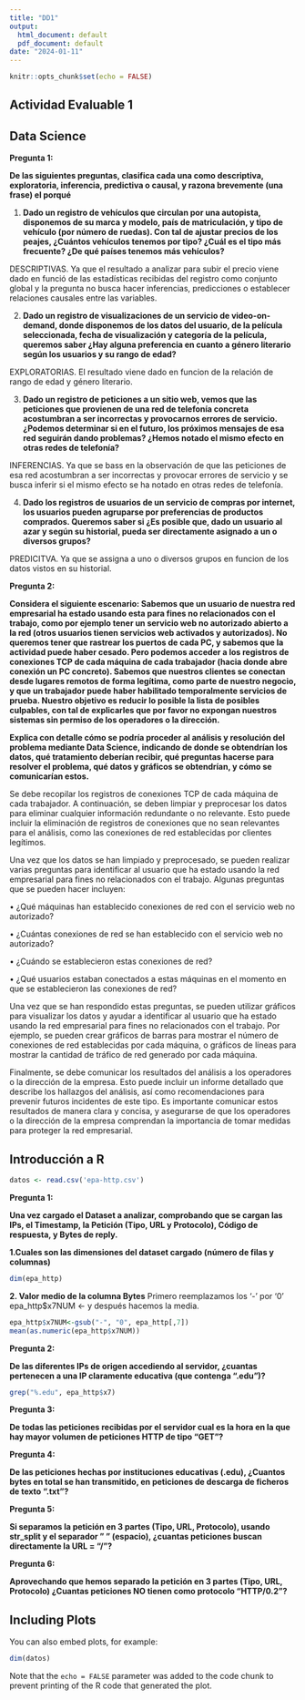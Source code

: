 ```yaml
---
title: "DD1"
output:
  html_document: default
  pdf_document: default
date: "2024-01-11"
---
```


```r
knitr::opts_chunk$set(echo = FALSE)
```

## Actividad Evaluable 1

## Data Science

**Pregunta 1:**

**De las siguientes preguntas, clasifica cada una como descriptiva, exploratoria, inferencia, predictiva o causal, y razona brevemente (una frase) el porqué**

1.  **Dado un registro de vehículos que circulan por una autopista, disponemos de su marca y modelo, país de matriculación, y tipo de vehículo (por número de ruedas). Con tal de ajustar precios de los peajes, ¿Cuántos vehículos tenemos por tipo? ¿Cuál es el tipo más frecuente? ¿De qué países tenemos más vehículos?**

DESCRIPTIVAS. Ya que el resultado a analizar para subir el precio viene dado en funció de las estadísticas recibidas del registro como conjunto global y la pregunta no busca hacer inferencias, predicciones o establecer relaciones causales entre las variables.

2.  **Dado un registro de visualizaciones de un servicio de video-on-demand, donde disponemos de los datos del usuario, de la película seleccionada, fecha de visualización y categoría de la película, queremos saber ¿Hay alguna preferencia en cuanto a género literario según los usuarios y su rango de edad?**

EXPLORATORIAS. El resultado viene dado en funcion de la relación de rango de edad y género literario.

3.  **Dado un registro de peticiones a un sitio web, vemos que las peticiones que provienen de una red de telefonía concreta acostumbran a ser incorrectas y provocarnos errores de servicio. ¿Podemos determinar si en el futuro, los próximos mensajes de esa red seguirán dando problemas? ¿Hemos notado el mismo efecto en otras redes de telefonía?**

INFERENCIAS. Ya que se bass en la observación de que las peticiones de esa red acostumbran a ser incorrectas y provocar errores de servicio y se busca inferir si el mismo efecto se ha notado en otras redes de telefonía.

4.  **Dado los registros de usuarios de un servicio de compras por internet, los usuarios pueden agruparse por preferencias de productos comprados. Queremos saber si ¿Es posible que, dado un usuario al azar y según su historial, pueda ser directamente asignado a un o diversos grupos?**

PREDICITVA. Ya que se assigna a uno o diversos grupos en funcion de los datos vistos en su historial.

**Pregunta 2:**

**Considera el siguiente escenario: Sabemos que un usuario de nuestra red empresarial ha estado usando esta para fines no relacionados con el trabajo, como por ejemplo tener un servicio web no autorizado abierto a la red (otros usuarios tienen servicios web activados y autorizados). No queremos tener que rastrear los puertos de cada PC, y sabemos que la actividad puede haber cesado. Pero podemos acceder a los registros de conexiones TCP de cada máquina de cada trabajador (hacia donde abre conexión un PC concreto). Sabemos que nuestros clientes se conectan desde lugares remotos de forma legítima, como parte de nuestro negocio, y que un trabajador puede haber habilitado temporalmente servicios de prueba. Nuestro objetivo es reducir lo posible la lista de posibles culpables, con tal de explicarles que por favor no expongan nuestros sistemas sin permiso de los operadores o la dirección.**

**Explica con detalle cómo se podría proceder al análisis y resolución del problema mediante Data Science, indicando de donde se obtendrían los datos, qué tratamiento deberían recibir, qué preguntas hacerse para resolver el problema, qué datos y gráficos se obtendrían, y cómo se comunicarían estos.**

Se debe recopilar los registros de conexiones TCP de cada máquina de cada trabajador. A continuación, se deben limpiar y preprocesar los datos para eliminar cualquier información redundante o no relevante. Esto puede incluir la eliminación de registros de conexiones que no sean relevantes para el análisis, como las conexiones de red establecidas por clientes legítimos.

Una vez que los datos se han limpiado y preprocesado, se pueden realizar varias preguntas para identificar al usuario que ha estado usando la red empresarial para fines no relacionados con el trabajo. Algunas preguntas que se pueden hacer incluyen:

• ¿Qué máquinas han establecido conexiones de red con el servicio web no autorizado?

• ¿Cuántas conexiones de red se han establecido con el servicio web no autorizado?

• ¿Cuándo se establecieron estas conexiones de red?

• ¿Qué usuarios estaban conectados a estas máquinas en el momento en que se establecieron las conexiones de red?

Una vez que se han respondido estas preguntas, se pueden utilizar gráficos para visualizar los datos y ayudar a identificar al usuario que ha estado usando la red empresarial para fines no relacionados con el trabajo. Por ejemplo, se pueden crear gráficos de barras para mostrar el número de conexiones de red establecidas por cada máquina, o gráficos de líneas para mostrar la cantidad de tráfico de red generado por cada máquina.

Finalmente, se debe comunicar los resultados del análisis a los operadores o la dirección de la empresa. Esto puede incluir un informe detallado que describe los hallazgos del análisis, así como recomendaciones para prevenir futuros incidentes de este tipo. Es importante comunicar estos resultados de manera clara y concisa, y asegurarse de que los operadores o la dirección de la empresa comprendan la importancia de tomar medidas para proteger la red empresarial.

## Introducción a R

```r
datos <- read.csv('epa-http.csv')
```

**Pregunta 1:**

**Una vez cargado el Dataset a analizar, comprobando que se cargan las IPs, el Timestamp, la Petición (Tipo, URL y Protocolo), Código de respuesta, y Bytes de reply.**

**1.Cuales son las dimensiones del dataset cargado (número de filas y columnas)**

```r
dim(epa_http)
```

**2. Valor medio de la columna Bytes** Primero reemplazamos los '-' por '0' epa_http\$x7NUM \<- y después hacemos la media.

```r
epa_http$x7NUM<-gsub("-", "0", epa_http[,7])
mean(as.numeric(epa_http$x7NUM))
```

**Pregunta 2:**

**De las diferentes IPs de origen accediendo al servidor, ¿cuantas pertenecen a una IP claramente educativa (que contenga ".edu")?**

```r
grep("%.edu", epa_http$x7)
```

**Pregunta 3:**

**De todas las peticiones recibidas por el servidor cual es la hora en la que hay mayor volumen de peticiones HTTP de tipo "GET"?**

**Pregunta 4:**

**De las peticiones hechas por instituciones educativas (.edu), ¿Cuantos bytes en total se han transmitido, en peticiones de descarga de ficheros de texto ".txt"?**

**Pregunta 5:**

**Si separamos la petición en 3 partes (Tipo, URL, Protocolo), usando str_split y el separador " " (espacio), ¿cuantas peticiones buscan directamente la URL = "/"?**

**Pregunta 6:**

**Aprovechando que hemos separado la petición en 3 partes (Tipo, URL, Protocolo) ¿Cuantas peticiones NO tienen como protocolo "HTTP/0.2"?**

## Including Plots

You can also embed plots, for example:

```r
dim(datos)
```

Note that the `echo = FALSE` parameter was added to the code chunk to prevent printing of the R code that generated the plot.
